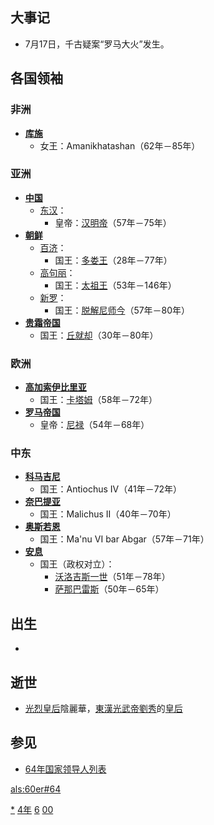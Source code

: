 {{yearTOC|64|东汉'''[[永平_(汉明帝)|永平]]七年'''}}

== 大事记 ==
*7月17日，千古疑案“罗马大火”发生。
== 各国领袖 ==
=== 非洲 ===
*'''[[库施|库施]]'''
**女王：Amanikhatashan（62年－85年）

=== 亚洲 ===
*'''[[中国|中国]]'''
**[[东汉|东汉]]：
***皇帝：[[汉明帝|汉明帝]]（57年－75年）
*'''[[古朝鮮|朝鲜]]'''
**[[百济|百济]]：
***国王：[[多娄王|多娄王]]（28年－77年）
**[[高句丽|高句丽]]：
***国王：[[太祖王|太祖王]]（53年－146年）
**[[新罗|新罗]]：
***国王：[[脱解尼师今|脱解尼师今]]（57年－80年）
*'''[[贵霜帝国|贵霜帝国]]'''
**国王：[[丘就却|丘就却]]（30年－80年）

=== 欧洲 ===
*'''[[高加索伊比里亚|高加索伊比里亚]]'''
**国王：[[卡塔姆|卡塔姆]]（58年－72年）
*'''[[罗马帝国|罗马帝国]]'''
**皇帝：[[尼禄|尼禄]]（54年－68年）

=== 中东 ===
*'''[[科马吉尼|科马吉尼]]'''
**国王：Antiochus IV（41年－72年）
*'''[[奈巴提亚|奈巴提亚]]'''
**国王：Malichus II（40年－70年）
*'''[[奥斯若恩|奥斯若恩]]'''
**国王：Ma'nu VI bar Abgar（57年－71年）
*'''[[安息_(国家)|安息]]''' 
**国王（政权对立）：
***[[沃洛吉斯一世|沃洛吉斯一世]]（51年－78年）
***[[萨那巴雷斯|萨那巴雷斯]]（50年－65年）
== 出生 ==
*

== 逝世 ==
*[[光烈皇后|光烈皇后]]陰麗華，[[東漢|東漢]][[光武帝|光武帝]][[劉秀|劉秀]]的[[皇后|皇后]]

== 参见 ==
{{Wikisource year mention}}
* [[64年国家领导人列表|64年国家领导人列表]]

[[Category:64年|*]]
[[Category:60年代|4年]]
[[Category:1世纪各年|6]]
[[Category:甲子年|00]]

[[als:60er#64|als:60er#64]]